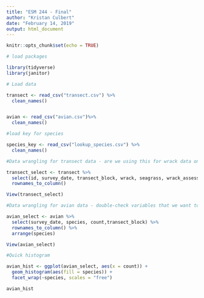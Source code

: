 ```yaml
---
title: "ESM 244 - Final"
author: "Kristan Culbert"
date: "February 14, 2019"
output: html_document
---
```


```r
knitr::opts_chunk$set(echo = TRUE)
```

```r
# load packages

library(tidyverse)
library(janitor)

```

```r
# Load data

transect <- read_csv("transect.csv") %>% 
  clean_names()


avian <- read_csv("avian.csv")%>% 
  clean_names()

#load key for species

species_key <- read_csv("lookup_species.csv") %>% 
  clean_names()

```

```r
#Data wrangling for transect data - are we using this for wrack data only?

transect_select <- transect %>% 
  select(id, survey_date, transect_block, wrack, seagrass, wrack_assessed) %>% 
  rownames_to_column()

View(transect_select)

```

```r
#Data wrangling for avian data - double-check variables that we want to keep

avian_select <- avian %>%
  select(survey_date, species, count,transect_block) %>% 
  rownames_to_column() %>% 
  arrange(species) 

View(avian_select)

#Quick histogram

avian_hist <- ggplot(avian_select, aes(x = count)) +
  geom_histogram(aes(fill = species)) +
  facet_wrap(~species, scales = "free")

avian_hist


```

